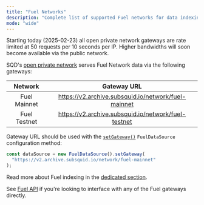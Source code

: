 ```yaml
---
title: "Fuel Networks"
description: "Complete list of supported Fuel networks for data indexing"
mode: "wide"
---
```


<Info>
  Starting today (2025-02-23) all open private network gateways are rate limited
  at 50 requests per 10 seconds per IP. Higher bandwidths will soon become
  available via the public network.
</Info>

SQD's [open private network](/en/subsquid-network/overview/#open-private-network) serves Fuel Network data via the following gateways:

|   Network    |                     Gateway URL                     |
| :----------: | :-------------------------------------------------: |
| Fuel Mainnet | https://v2.archive.subsquid.io/network/fuel-mainnet |
| Fuel Testnet | https://v2.archive.subsquid.io/network/fuel-testnet |

Gateway URL should be used with the [`setGateway()`](/en/fuel-indexing/fuel-datasource/general/#set-gateway) `FuelDataSource` configuration method:

```typescript
const dataSource = new FuelDataSource().setGateway(
  "https://v2.archive.subsquid.io/network/fuel-mainnet"
);
```

Read more about Fuel indexing in the [dedicated section](/en/fuel-indexing).

See [Fuel API](/en/fuel-indexing/network-api/fuel-api) if you're looking to interface with any of the Fuel gateways directly.
